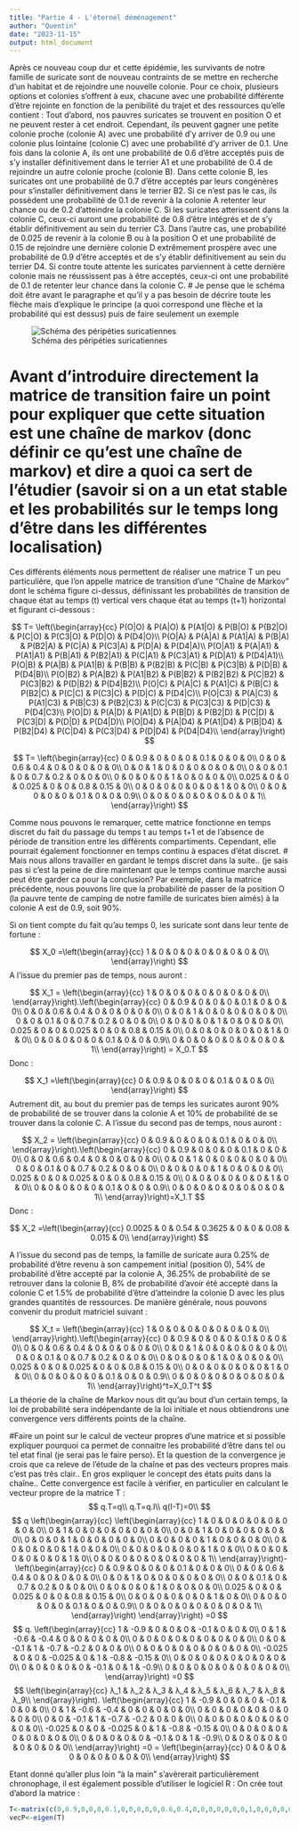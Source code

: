 ---
title: "Partie 4 - L'éternel déménagement"
author: "Quentin"
date: "2023-11-15"
output: html_document
---

Après ce nouveau coup dur et cette épidémie, les survivants de notre famille de suricate sont de nouveau contraints de se mettre en recherche d'un habitat et de rejoindre une nouvelle colonie. Pour ce choix, plusieurs options et colonies s'offrent à eux, chacune avec une probabilité différente d'être rejointe en fonction de la penibilité du trajet et des ressources qu'elle contient :
Tout d'abord, nos pauvres suricates se trouvent en position O et ne peuvent rester à cet endroit. Cependant, ils peuvent gagner une petite colonie proche (colonie A) avec une probabilité d'y arriver de 0.9 ou une colonie plus lointaine (colonie C) avec une probabilité d'y arriver de 0.1. 
Une fois dans la colonie A, ils ont une probabilité de 0.6 d'être acceptés puis de s'y installer définitivement dans le terrier A1 et une probabilité de 0.4 de rejoindre un autre colonie proche (colonie B). 
Dans cette colonie B, les suricates ont une probabilité de 0.7 d'être acceptés par leurs congénères pour s'installer définitivement dans le terrier B2. Si ce n'est pas le cas, ils possèdent une probabilité de 0.1 de revenir à la colonie A retenter leur chance ou de 0.2 d'atteindre la colonie C.
Si les suricates atterissent dans la colonie C, ceux-ci auront une probabilité de 0.8 d'être intégrés et de s'y établir définitivement au sein du terrier C3. Dans l'autre cas, une probabilité de 0.025 de revenir à la colonie B ou à la position O et une probabilité de 0.15 de rejoindre une dernière colonie D extrêmement prospère avec une probabilité de 0.9 d'être acceptés et de s'y établir définitivement au sein du terrier D4. 
Si contre toute attente les suricates parviennent à cette dernière colonie mais ne réussissent pas à être acceptés, ceux-ci ont une probabilité de 0.1 de retenter leur chance dans la colonie C. 
# Je pense que le schéma doit être avant le paragraphe et qu'il y a pas besoin de décrire toute les flèche mais d'explique le principe (a quoi correspond une flèche et la probabilité qui est dessus) puis de faire seulement un exemple

![Schéma des péripéties suricatiennes](C:/Users/qlamb/Documents/R/Schema_suricates.png)

# Avant d'introduire directement la matrice de transition faire un point pour expliquer que cette situation est une chaîne de markov (donc définir ce qu'est une chaîne de markov) et dire a quoi ca sert de l'étudier (savoir si on a un etat stable et les probabilités sur le temps long d'être dans les différentes localisation)
Ces différents éléments nous permettent de réaliser une matrice T un peu particulière, que l'on appelle matrice de transition d'une "Chaîne de Markov" dont le schéma figure ci-dessus, définissant les probabilités de transition de chaque état au temps (t) vertical vers chaque état au temps (t+1) horizontal et figurant ci-dessous : 

$$
T=
\left(\begin{array}{cc} 
P(O|O) & P(A|O) & P(A1|O) & P(B|O) & P(B2|O) & P(C|O) & P(C3|O) & P(D|O) & P(D4|O)\\
P(O|A) & P(A|A) & P(A1|A) & P(B|A) & P(B2|A) & P(C|A) & P(C3|A) & P(D|A) & P(D4|A)\\
P(O|A1) & P(A|A1) & P(A1|A1) & P(B|A1) & P(B2|A1) & P(C|A1) & P(C3|A1) & P(D|A1) & P(D4|A1)\\
P(O|B) & P(A|B) & P(A1|B) & P(B|B) & P(B2|B) & P(C|B) & P(C3|B) & P(D|B) & P(D4|B)\\
P(O|B2) & P(A|B2) & P(A1|B2) & P(B|B2) & P(B2|B2) & P(C|B2) & P(C3|B2) & P(D|B2) & P(D4|B2)\\
P(O|C) & P(A|C) & P(A1|C) & P(B|C) & P(B2|C) & P(C|C) & P(C3|C) & P(D|C) & P(D4|C)\\
P(O|C3) & P(A|C3) & P(A1|C3) & P(B|C3) & P(B2|C3) & P(C|C3) & P(C3|C3) & P(D|C3) & P(D4|C3)\\
P(O|D) & P(A|D) & P(A1|D) & P(B|D) & P(B2|D) & P(C|D) & P(C3|D) & P(D|D) & P(D4|D)\\
P(O|D4) & P(A|D4) & P(A1|D4) & P(B|D4) & P(B2|D4) & P(C|D4) & P(C3|D4) & P(D|D4) & P(D4|D4)\\
\end{array}\right)
$$

$$ T=
\left(\begin{array}{cc} 
0 & 0.9 & 0 & 0 & 0 & 0.1 & 0  & 0 & 0\\
0 & 0 & 0.6 & 0.4 & 0 & 0 & 0 & 0 & 0\\
0 & 0 & 1 & 0 & 0 & 0 & 0 & 0 & 0\\
0 & 0 & 0.1 & 0 & 0.7 & 0.2 & 0 & 0 & 0\\
0 & 0 & 0 & 0 & 1 & 0 & 0 & 0 & 0\\
0.025 & 0 & 0 & 0.025 & 0 & 0 & 0.8 & 0.15 & 0\\
0 & 0 & 0 & 0 & 0 & 0 & 1 & 0 & 0\\
0 & 0 & 0 & 0 & 0 & 0.1 & 0 & 0 & 0.9\\
0 & 0 & 0 & 0 & 0 & 0 & 0 & 0 & 1\\
\end{array}\right)
$$

Comme nous pouvons le remarquer, cette matrice fonctionne en temps discret du fait du passage du temps t au temps t+1 et de l'absence de période de transition entre les différents compartiments. Cependant, elle pourrait également fonctionner en temps continu à espaces d'état discret. # Mais nous allons travailler en gardant le temps discret dans la suite.. (je sais pas si c'est la peine de dire maintenant que le temps continue marche aussi peut être garder ca pour la conclusion?
Par exemple, dans la matrice précédente, nous pouvons lire que la probabilité de passer de la position O (la pauvre tente de camping de notre famille de suricates bien aimés) à la colonie A est de 0.9, soit 90%.

Si on tient compte du fait qu'au temps 0, les suricate sont dans leur tente de fortune :

$$
X_0 =\left(\begin{array}{cc} 
1 & 0 & 0 & 0 & 0 & 0 & 0  & 0 & 0\\
\end{array}\right)
$$
A l'issue du premier pas de temps, nous auront :

$$
X_1 = \left(\begin{array}{cc}
1 & 0 & 0 & 0 & 0 & 0 & 0  & 0 & 0\\
\end{array}\right).\left(\begin{array}{cc} 
0 & 0.9 & 0 & 0 & 0 & 0.1 & 0  & 0 & 0\\
0 & 0 & 0.6 & 0.4 & 0 & 0 & 0 & 0 & 0\\
0 & 0 & 1 & 0 & 0 & 0 & 0 & 0 & 0\\
0 & 0 & 0.1 & 0 & 0.7 & 0.2 & 0 & 0 & 0\\
0 & 0 & 0 & 0 & 1 & 0 & 0 & 0 & 0\\
0.025 & 0 & 0 & 0.025 & 0 & 0 & 0.8 & 0.15 & 0\\
0 & 0 & 0 & 0 & 0 & 0 & 1 & 0 & 0\\
0 & 0 & 0 & 0 & 0 & 0.1 & 0 & 0 & 0.9\\
0 & 0 & 0 & 0 & 0 & 0 & 0 & 0 & 1\\
\end{array}\right) = X_0.T
$$
Donc :

$$ 
X_1 =\left(\begin{array}{cc} 
0 & 0.9 & 0 & 0 & 0 & 0.1 & 0 & 0 & 0\\
\end{array}\right)
$$
Autrement dit, au bout du premier pas de temps les suricates auront 90% de probabilité de se trouver dans la colonie A et 10% de probabilité de se trouver dans la colonie C.
A l'issue du second pas de temps, nous auront :

$$
X_2 = \left(\begin{array}{cc}
0 & 0.9 & 0 & 0 & 0 & 0.1 & 0 & 0 & 0\\
\end{array}\right).\left(\begin{array}{cc} 
0 & 0.9 & 0 & 0 & 0 & 0.1 & 0  & 0 & 0\\
0 & 0 & 0.6 & 0.4 & 0 & 0 & 0 & 0 & 0\\
0 & 0 & 1 & 0 & 0 & 0 & 0 & 0 & 0\\
0 & 0 & 0.1 & 0 & 0.7 & 0.2 & 0 & 0 & 0\\
0 & 0 & 0 & 0 & 1 & 0 & 0 & 0 & 0\\
0.025 & 0 & 0 & 0.025 & 0 & 0 & 0.8 & 0.15 & 0\\
0 & 0 & 0 & 0 & 0 & 0 & 1 & 0 & 0\\
0 & 0 & 0 & 0 & 0 & 0.1 & 0 & 0 & 0.9\\
0 & 0 & 0 & 0 & 0 & 0 & 0 & 0 & 1\\
\end{array}\right)=X_1.T
$$
Donc :

$$ 
X_2 =\left(\begin{array}{cc} 
0.0025 & 0 & 0.54 & 0.3625 & 0 & 0 & 0.08 & 0.015 & 0\\
\end{array}\right)
$$

A l'issue du second pas de temps, la famille de suricate aura 0.25% de probabilité d'être revenu à son campement initial (position 0), 54% de probabilité d'être accepté par la colonie A, 36.25% de probabilité de se retrouver dans la colonie B, 8% de probabilité d'avoir été accepté dans la colonie C et 1.5% de probabilité d'être d'atteindre la colonie D avec les plus grandes quantités de ressources.
De manière générale, nous pouvons convenir du produit matriciel suivant :

$$
X_t = \left(\begin{array}{cc}
1 & 0 & 0 & 0 & 0 & 0 & 0  & 0 & 0\\
\end{array}\right).\left(\begin{array}{cc} 
0 & 0.9 & 0 & 0 & 0 & 0.1 & 0  & 0 & 0\\
0 & 0 & 0.6 & 0.4 & 0 & 0 & 0 & 0 & 0\\
0 & 0 & 1 & 0 & 0 & 0 & 0 & 0 & 0\\
0 & 0 & 0.1 & 0 & 0.7 & 0.2 & 0 & 0 & 0\\
0 & 0 & 0 & 0 & 1 & 0 & 0 & 0 & 0\\
0.025 & 0 & 0 & 0.025 & 0 & 0 & 0.8 & 0.15 & 0\\
0 & 0 & 0 & 0 & 0 & 0 & 1 & 0 & 0\\
0 & 0 & 0 & 0 & 0 & 0.1 & 0 & 0 & 0.9\\
0 & 0 & 0 & 0 & 0 & 0 & 0 & 0 & 1\\
\end{array}\right)^t=X_0.T^t
$$
La théorie de la chaîne de Markov nous dit qu'au bout d'un certain temps, la loi de probabilité sera indépendante de la loi initiale et nous obtiendrons une convergence vers différents points de la chaîne.

#Faire un point sur le calcul de vecteur propres d'une matrice et si possible expliquer pourquoi ca permet de connaitre les probabilité d'être dans tel ou tel etat final (je serai pas le faire perso). Et la question de la convergence je crois que ca releve de l'étude de la chaîne et pas des vecteurs propres mais c'est pas très clair.. En gros expliquer le concept des états puits dans la chaîne..
Cette convergence est facile à vérifier, en particulier en calculant le vecteur propre de la matrice T :
$$
q.T=q\\
q.T=q.I\\
q(I-T)=0\\
$$
$$
q
\left(\begin{array}{cc}
\left(\begin{array}{cc}
1 & 0 & 0 & 0 & 0 & 0 & 0  & 0 & 0\\
0 & 1 & 0 & 0 & 0 & 0 & 0 & 0 & 0\\
0 & 0 & 1 & 0 & 0 & 0 & 0 & 0 & 0\\
0 & 0 & 0 & 1 & 0 & 0 & 0 & 0 & 0\\
0 & 0 & 0 & 0 & 1 & 0 & 0 & 0 & 0\\
0 & 0 & 0 & 0 & 0 & 1 & 0 & 0 & 0\\
0 & 0 & 0 & 0 & 0 & 0 & 1 & 0 & 0\\
0 & 0 & 0 & 0 & 0 & 0 & 0 & 1 & 0\\
0 & 0 & 0 & 0 & 0 & 0 & 0 & 0 & 1\\
\end{array}\right)-\left(\begin{array}{cc} 
0 & 0.9 & 0 & 0 & 0 & 0.1 & 0  & 0 & 0\\
0 & 0 & 0.6 & 0.4 & 0 & 0 & 0 & 0 & 0\\
0 & 0 & 1 & 0 & 0 & 0 & 0 & 0 & 0\\
0 & 0 & 0.1 & 0 & 0.7 & 0.2 & 0 & 0 & 0\\
0 & 0 & 0 & 0 & 1 & 0 & 0 & 0 & 0\\
0.025 & 0 & 0 & 0.025 & 0 & 0 & 0.8 & 0.15 & 0\\
0 & 0 & 0 & 0 & 0 & 0 & 1 & 0 & 0\\
0 & 0 & 0 & 0 & 0 & 0.1 & 0 & 0 & 0.9\\
0 & 0 & 0 & 0 & 0 & 0 & 0 & 0 & 1\\
\end{array}\right)
\end{array}\right)
=0
$$
$$
q.
\left(\begin{array}{cc}
1 & -0.9 & 0 & 0 & 0 & -0.1 & 0  & 0 & 0\\
0 & 1 & -0.6 & -0.4 & 0 & 0 & 0 & 0 & 0\\
0 & 0 & 0 & 0 & 0 & 0 & 0 & 0 & 0\\
0 & 0 & -0.1 & 1 & -0.7 & -0.2 & 0 & 0 & 0\\
0 & 0 & 0 & 0 & 0 & 0 & 0 & 0 & 0\\
-0.025 & 0 & 0 & -0.025 & 0 & 1 & -0.8 & -0.15 & 0\\
0 & 0 & 0 & 0 & 0 & 0 & 0 & 0 & 0\\
0 & 0 & 0 & 0 & 0 & -0.1 & 0 & 1 & -0.9\\
0 & 0 & 0 & 0 & 0 & 0 & 0 & 0 & 0\\
\end{array}\right)
=0
$$
$$
\left(\begin{array}{cc} 
λ_1 & λ_2 & λ_3 & λ_4 & λ_5 & λ_6 & λ_7 & λ_8 & λ_9\\
\end{array}\right).
\left(\begin{array}{cc}
1 & -0.9 & 0 & 0 & 0 & -0.1 & 0  & 0 & 0\\
0 & 1 & -0.6 & -0.4 & 0 & 0 & 0 & 0 & 0\\
0 & 0 & 0 & 0 & 0 & 0 & 0 & 0 & 0\\
0 & 0 & -0.1 & 1 & -0.7 & -0.2 & 0 & 0 & 0\\
0 & 0 & 0 & 0 & 0 & 0 & 0 & 0 & 0\\
-0.025 & 0 & 0 & -0.025 & 0 & 1 & -0.8 & -0.15 & 0\\
0 & 0 & 0 & 0 & 0 & 0 & 0 & 0 & 0\\
0 & 0 & 0 & 0 & 0 & -0.1 & 0 & 1 & -0.9\\
0 & 0 & 0 & 0 & 0 & 0 & 0 & 0 & 0\\
\end{array}\right)
=0 = \left(\begin{array}{cc} 
0 & 0 & 0 & 0 & 0 & 0 & 0 & 0 & 0\\
\end{array}\right)
$$

Etant donné qu'aller plus loin "à la main" s'avèrerait particulièrement chronophage, il est également possible d'utiliser le logiciel R :
On crée tout d'abord la matrice :
```{r}
T<-matrix(c(0,0.9,0,0,0,0.1,0,0,0,0,0,0.6,0.4,0,0,0,0,0,0,0,1,0,0,0,0,0,0,0,0,0.1,0,0.7,0.2,0,0,0,0,0,0,0,1,0,0,0,0,0.025,0,0,0.025,0,0,0.8,0.15,0,0,0,0,0,0,0,1,0,0,0,0,0,0,0,0.1,0,0,0.9,0,0,0,0,0,0,0,0,1),ncol=9,nrow=9,byrow=TRUE)
vecP<-eigen(T)
```

